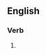 ==English==

===Verb===
{{head|en|present participle}}

# {{present participle of|obsolesce|lang=en|nocat=1}}